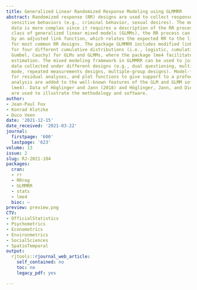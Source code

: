 ```yaml
---
title: Generalized Linear Randomized Response Modeling using GLMMRR
abstract: Randomized response (RR) designs are used to collect response data about
  sensitive behaviors (e.g., criminal behavior, sexual desires). The modeling of RR
  data is more complex since it requires a description of the RR process. For the
  class of generalized linear mixed models (GLMMs), the RR process can be represented
  by an adjusted link function, which relates the expected RR to the linear predictor
  for most common RR designs. The package GLMMRR includes modified link functions
  for four different cumulative distributions (i.e., logistic, cumulative normal,
  Gumbel, Cauchy) for GLMs and GLMMs, where the package lme4 facilitates ML and REML
  estimation. The mixed modeling framework in GLMMRR can be used to jointly analyze
  data collected under different designs (e.g., dual questioning, multilevel, mixed
  mode, repeated measurements designs, multiple-group designs). Model-fit tests, tools
  for residual analyses, and plot functions to give support to a profound RR data
  analysis are added to the well-known features of the GLM and GLMM software (package
  lme4). Data of Höglinger and Jann (2018) and Höglinger, Jann, and Diekmann (2014)
  are used to illustrate the methodology and software.
author:
- Jean-Paul Fox
- Konrad Klotzke
- Duco Veen
date: '2021-12-15'
date_received: '2021-03-22'
journal:
  firstpage: '600'
  lastpage: '623'
volume: 13
issue: 2
slug: RJ-2021-104
packages:
  cran:
  - rr
  - RRreg
  - GLMMRR
  - stats
  - lme4
  bioc: ~
preview: preview.png
CTV:
- OfficialStatistics
- Psychometrics
- Econometrics
- Environmetrics
- SocialSciences
- SpatioTemporal
output:
  rjtools::rjournal_web_article:
    self_contained: no
    toc: no
    legacy_pdf: yes

---
```

